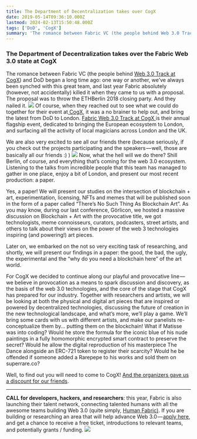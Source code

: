 ```yaml
---
title: The Department of Decentralization takes over CogX
date: 2019-05-14T09:36:10.000Z
lastmod: 2024-02-13T15:50:48.000Z
tags: ['DoD', 'CogX']
summary: 'The romance between Fabric VC (the people behind Web 3.0 Track at CogX) and DoD began a long time ago: one way or another, we’ve always…'
---
```


### **The Department of Decentralization takes over the Fabric Web 3.0 state at CogX**

The romance between Fabric VC (the people behind [Web 3.0 Track at CogX](https://www.fabric.vc/web3-cogx)) and DoD began a long time ago: one way or another, we’ve always been synched with this great team, and last year Fabric absolutely (however, not accidentally) killed it when they came to us with a proposal. The proposal was to throw the ETHBerlin 2018 closing party. And they nailed it.
![](/static/images/2019/cogx-1.png)
Of course, when they reached out to see what we could do together for their event at[ CogX](https://cogx.co/), it was a no brainer to help out, and bring the latest from DoD to London. [Fabric Web 3.0 Track at CogX ](https://www.fabric.vc/web3-cogx)is their annual flagship event, dedicated to bringing the European ecosystem to London, and surfacing all the activity of local magicians across London and the UK.

We are also very excited to see all our friends there (because seriously, if you check out the projects participating and the speakers — well, those are basically all our friends :) )
![](/static/images/2019/cogx-2.png)
Now, what the hell will we do there? Shill Berlin, of course, and everything that’s coming for the web 3.0 ecosystem. Listening to the talks from incredible people that this team has managed to gather in one place, enjoy a bit of London, and present our most recent production: a paper.

Yes, a paper! We will present our studies on the intersection of blockchain + art, experimentation, licensing, NFTs and memes that will be published soon in the form of a paper called “There’s No Such Thing As Blockchain Art”. As you may know, during our last conference, Görlicon, we hosted a massive discussion on Blockchain + Art with the provocative title, we got technologists, meme connoisseurs, curators, podcasters, street artists, and others to talk about their views on the power of the web 3 technologies inspiring (and powering!) art pieces.

Later on, we embarked on the not so very exciting task of researching, and shortly, we will present our findings in a paper: the good, the bad, the ugly, the experimental and the “why do you need a blockchain here” of the art world.

For CogX we decided to continue along our playful and provocative line — we believe in provocation as a means to spark discussion and discovery, as the basis of the web 3.0 technologies, and the core of the stage that CogX has prepared for our industry. Together with researchers and artists, we will be looking at both the physical and digital art pieces that are inspired or powered by decentralized technologies, discussing the future of creation in the new technological landscape, and what’s more, we’ll play a game. We’ll bring some cards with us with different artists, and make our panelists re-conceptualize them by… putting them on the blockchain! What if Matisse was into coding? Would he store the formula for the iconic blue of his nude paintings in a fully homomorphic encrypted smart contract to preserve the secret? Would he allow the digital reproduction of his masterpiece The Dance alongside an ERC-721 token to register their scarcity? Would he be offended if someone added a Rarepepe to his works and sold them on superrare.co?

Well, to find out you will need to come to CogX! [And the organizers gave us a discount for our friends](https://ti.to/cogx/2019/discount/CX19DoD).

---

**CALL for developers, hackers, and researchers**: this year, Fabric is also launching their talent network, connecting talented humans with all the awesome teams building Web 3.0 (quite simply, [Human Fabric)](https://human.fabric.vc/). If you are building or researching an area that will help advance Web 3.0 — [apply here](https://fabricvc.typeform.com/to/NWx8SP), and get a chance to receive a free ticket, introductions to relevant teams, and potentially grants / funding.
![](/static/images/2019/cogx-3.png)
